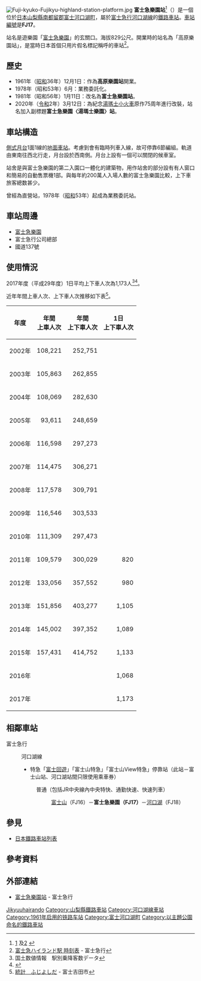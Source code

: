 {{noteTA
|1=zh-hans:富士急乐园站; zh-hk:富士急樂園站; zh-tw:富士急樂園車站;}}
{{日本車站資訊
|公司色 = blue
|文字色 =
|站名 = 富士急樂園站*
|圖片 = Fuji-kyuko-Fujikyu-highland-station-entrance.jpg
|pxl =
|圖片說明 = 車站入口（2009年7月13日攝）
|日文原名 = 富士急ハイランド
|平假名 = ふじきゅうハイランド
|羅馬拼音 = Fujikyu-Highland
|電報略號 =
|所在地 = {{JPN}}[[山梨縣|山梨縣]][[南都留郡|南都留郡]][[富士河口湖町|富士河口湖町]]船津6663
|車站構造 = [[地面車站|地面車站]]
|月台配置 = 1面1線
|啟用年月日= 1961年（[[昭和|昭和]]36年）12月1日
|廢站年月日=
|乘客人數 = 
|上下車人次 = 1,105
|統計年度 = 2013年度
|轉車 =
|備註 = 標高：829m<br />業務委託站<br />* 1981年從高原樂園站改為現稱。
|adjacent = {{Adjacent stations|system=富士急行|line=FJ|left=富士山|right=河口湖|note-left=FJ16<br />1.4km|note-mid='''FJ17'''<br />距離[[富士山站|富士山]]1.4km<br />距離[[大月站|大月]]25.0km|note-right=FJ18<br />1.6km}}
}}
[[File:Fuji-kyuko-Fujikyu-highland-station-platform.jpg|thumb]]
'''富士急樂園站'''<ref>[https://www.fujikyu.co.jp/cn2/amusement/amusement01.html] {{Wayback|url=https://www.fujikyu.co.jp/cn2/amusement/amusement01.html |date=20200216151419 }}及[https://www.jreast.co.jp/hachioji/fuji_excursion/tw/] {{Wayback|url=https://www.jreast.co.jp/hachioji/fuji_excursion/tw/ |date=20190330231600 }}</ref>（{{jpn|j=富士急ハイランド駅|hg=ふじきゅうハイランドえき|rm=Fujikyū-hairando eki|f=y}}）是一個位於[[日本|日本]][[山梨縣|山梨縣]][[南都留郡|南都留郡]][[富士河口湖町|富士河口湖町]]，屬於[[富士急行|富士急行]][[富士急行線|河口湖線]]的[[鐵路車站|鐵路車站]]。[[車站編號|車站編號]]是'''FJ17'''。

站名是遊樂園「[[富士急樂園|富士急樂園]]」的玄關口。海拔829公尺。開業時的站名為「高原樂園站」，是當時日本首個只用片假名標記稱呼的車站<ref>[http://www.fujikyu-railway.jp/station/timetable.php?no=17 富士急ハイランド駅 時刻表] {{Wayback|url=http://www.fujikyu-railway.jp/station/timetable.php?no=17 |date=20210118000508 }} - 富士急行</ref>。

== 歷史 ==
* 1961年（[[昭和|昭和]]36年）12月1日：作為'''高原樂園站'''開業。
* 1978年（昭和53年）6月：業務委託化。
* 1981年（昭和56年）1月11日：改名為'''富士急樂園站'''。
* 2020年（[[令和|令和]]2年）3月12日：為紀念[[湯瑪士小火車|湯瑪士小火車]]原作75周年進行改裝，站名加入副標題'''富士急樂園〈湯瑪士樂園〉站'''。

== 車站構造 ==
[[側式月台|側式月台]]1面1線的[[地面車站|地面車站]]。考慮到會有臨時列車入線，故可停靠6節編組。軌道由東南往西北行走，月台設於西南側。月台上設有一個可以關閉的候車室。

站舍是與富士急樂園的第二入園口一體化的建築物，用作站舍的部分設有有人窗口和簡易的自動售票機1部。與每年約200萬人入場人數的富士急樂園比較，上下車旅客總数甚少。

曾經為直營站，1978年（[[昭和|昭和]]53年）起成為業務委託站。

== 車站周邊 ==
*[[富士急樂園|富士急樂園]]
*富士急行公司總部
*國道137號
== 使用情況 ==
2017年度（平成29年度）1日平均上下車人次為1,173人<ref>国土数値情報　駅別乗降客数データ</ref><ref name="town">{{Cite web|author=[[富士河口湖町|富士河口湖町]]|coauthors=|date=|url=https://www.town.fujikawaguchiko.lg.jp/ka/info.php?if_id=4067&ka_id=9|title=富士河口湖町観光統計|language=ja|accessdate=2019-05-04|archive-date=2021-01-22|archive-url=https://web.archive.org/web/20210122134305/https://www.town.fujikawaguchiko.lg.jp/ka/info.php?if_id=4067&ka_id=9|dead-url=no}}</ref>。

近年年間上車人次、上下車人次推移如下表<ref>[https://www.city.fujiyoshida.yamanashi.jp/Info/1615 統計　ふじよしだ] {{Wayback|url=https://www.city.fujiyoshida.yamanashi.jp/Info/1615 |date=20190504124958 }} - 富士吉田市</ref>。

{| class="wikitable"
|-
!年度
!年間<br />上車人次!!年間<br />上下車人次!!1日<br />上下車人次
|-
|2002年
|style="text-align:right;"|108,221||style="text-align:right;"|252,751||
|-
|2003年
|style="text-align:right;"|105,863||style="text-align:right;"|262,855||
|-
|2004年
|style="text-align:right;"|108,069||style="text-align:right;"|282,630||
|-
|2005年
|style="text-align:right;"|93,611||style="text-align:right;"|248,659||
|-
|2006年
|style="text-align:right;"|116,598||style="text-align:right;"|297,273||
|-
|2007年
|style="text-align:right;"|114,475||style="text-align:right;"|306,271||
|-
|2008年
|style="text-align:right;"|117,578||style="text-align:right;"|309,791||
|-
|2009年
|style="text-align:right;"|116,546||style="text-align:right;"|303,533||
|-
|2010年
|style="text-align:right;"|111,309||style="text-align:right;"|297,473||
|-
|2011年
|style="text-align:right;"|109,579||style="text-align:right;"|300,029||style="text-align:right;"|820
|-
|2012年
|style="text-align:right;"|133,056||style="text-align:right;"|357,552||style="text-align:right;"|980
|-
|2013年
|style="text-align:right;"|151,856||style="text-align:right;"|403,277||style="text-align:right;"|1,105
|-
|2014年
|style="text-align:right;"|145,002||style="text-align:right;"|397,352||style="text-align:right;"|1,089
|-
|2015年
|style="text-align:right;"|157,431||style="text-align:right;"|414,752||style="text-align:right;"|1,133
|-
|2016年
|style="text-align:right;"|　||style="text-align:right;"|　||style="text-align:right;"|1,068
|-
|2017年
|style="text-align:right;"|　||style="text-align:right;"|　||style="text-align:right;"|1,173
|}

== 相鄰車站 ==
; 富士急行
: {{Color|blue|■}}河口湖線
:* {{Color|#ff0000|■}}特急「[[富士回遊|富士回遊]]」「富士山特急」「富士山View特急」停靠站（此站－富士山站、河口湖站間只限使用乘車券）
:: {{Color|#595959|■}}普通（包括JR中央線內中央特快、通勤快速、快速列車）
::: [[富士山站|富士山]]（FJ16）－'''富士急樂園（FJ17）'''－[[河口湖站|河口湖]]（FJ18）
== 參見 ==
* [[日本鐵路車站列表|日本鐵路車站列表]]
== 參考資料 ==
{{Reflist}}

== 外部連結 ==
* [https://www.fujikyu-railway.jp/station/timetable.php?no=17 富士急樂園站] {{Wayback|url=https://www.fujikyu-railway.jp/station/timetable.php?no=17 |date=20210118000508 }} - 富士急行

{{富士急行線}}

{{DEFAULTSORT:Fujikyu-Highland}}
[[Category:日本鐵路車站_Fu|Jikyuuhairando]]
[[Category:山梨縣鐵路車站|Category:山梨縣鐵路車站]]
[[Category:河口湖線車站|Category:河口湖線車站]]
[[Category:1961年启用的铁路车站|Category:1961年启用的铁路车站]]
[[Category:富士河口湖町|Category:富士河口湖町]]
[[Category:以主題公園命名的鐵路車站|Category:以主題公園命名的鐵路車站]]